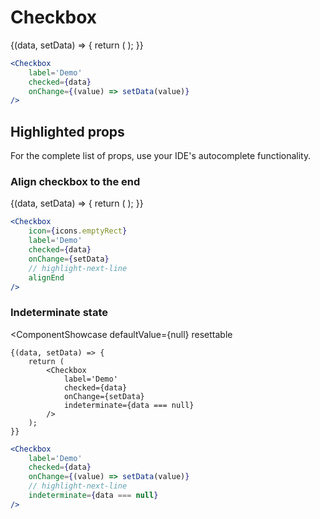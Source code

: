 # Checkbox


<ComponentShowcase defaultValue={false}>
	{(data, setData) => {
		return (
			<Checkbox
				checked={data}
				onChange={setData}
				label='Demo'
			/>
		);
	}}
</ComponentShowcase>

```jsx
<Checkbox
	label='Demo'
	checked={data}
	onChange={(value) => setData(value)}
/>
```

## Highlighted props

For the complete list of props, use your IDE's autocomplete functionality.

### Align checkbox to the end

<ComponentShowcase>
	{(data, setData) => {
		return (
			<Checkbox
				icon={icons.emptyRect}
				label='Demo'
				checked={data}
				onChange={setData}
				alignEnd
			/>
		);
	}}
</ComponentShowcase>

```jsx
<Checkbox
	icon={icons.emptyRect}
	label='Demo'
	checked={data}
	onChange={setData}
	// highlight-next-line
	alignEnd
/>
```

### Indeterminate state

<ComponentShowcase
	defaultValue={null}
	resettable
>
	{(data, setData) => {
		return (
			<Checkbox
				label='Demo'
				checked={data}
				onChange={setData}
				indeterminate={data === null}
			/>
		);
	}}
</ComponentShowcase>

```jsx
<Checkbox
	label='Demo'
	checked={data}
	onChange={(value) => setData(value)}
	// highlight-next-line
	indeterminate={data === null}
/>
```
